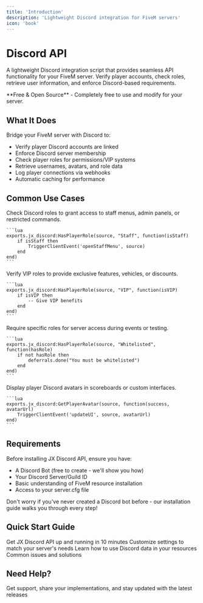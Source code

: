 ```yaml
---
title: 'Introduction'
description: 'Lightweight Discord integration for FiveM servers'
icon: 'book'
---
```


# Discord API

A lightweight Discord integration script that provides seamless API functionality for your FiveM server. Verify player accounts, check roles, retrieve user information, and enforce Discord-based requirements.

<Note>
  **Free & Open Source** - Completely free to use and modify for your server.
</Note>

## What It Does

Bridge your FiveM server with Discord to:

- Verify player Discord accounts are linked
- Enforce Discord server membership
- Check player roles for permissions/VIP systems
- Retrieve usernames, avatars, and role data
- Log player connections via webhooks
- Automatic caching for performance

## Common Use Cases

<Tabs>
  <Tab title="Permission Systems" icon="shield-check">
    Check Discord roles to grant access to staff menus, admin panels, or restricted commands.
    
    ```lua
    exports.jx_discord:HasPlayerRole(source, "Staff", function(isStaff)
        if isStaff then
            TriggerClientEvent('openStaffMenu', source)
        end
    end)
    ```
  </Tab>

  <Tab title="VIP Features" icon="star">
    Verify VIP roles to provide exclusive features, vehicles, or discounts.
    
    ```lua
    exports.jx_discord:HasPlayerRole(source, "VIP", function(isVIP)
        if isVIP then
            -- Give VIP benefits
        end
    end)
    ```
  </Tab>

  <Tab title="Whitelist Systems" icon="list-check">
    Require specific roles for server access during events or testing.
    
    ```lua
    exports.jx_discord:HasPlayerRole(source, "Whitelisted", function(hasRole)
        if not hasRole then
            deferrals.done("You must be whitelisted")
        end
    end)
    ```
  </Tab>

  <Tab title="Custom UI" icon="paintbrush">
    Display player Discord avatars in scoreboards or custom interfaces.
    
    ```lua
    exports.jx_discord:GetPlayerAvatar(source, function(success, avatarUrl)
        TriggerClientEvent('updateUI', source, avatarUrl)
    end)
    ```
  </Tab>
</Tabs>



## Requirements

Before installing JX Discord API, ensure you have:

- A Discord Bot (free to create - we'll show you how)
- Your Discord Server/Guild ID
- Basic understanding of FiveM resource installation
- Access to your server.cfg file

Don't worry if you've never created a Discord bot before - our installation guide walks you through every step!

## Quick Start Guide

<CardGroup cols={2}>
  <Card title="Installation" icon="download" href="./installation">
    Get JX Discord API up and running in 10 minutes
  </Card>
  <Card title="Configuration" icon="gear" href="./configuration">
    Customize settings to match your server's needs
  </Card>
  <Card title="Exports Reference" icon="code" href="./exports">
    Learn how to use Discord data in your resources
  </Card>
  <Card title="Troubleshooting" icon="wrench" href="./troubleshooting">
    Common issues and solutions
  </Card>
</CardGroup>

## Need Help?

<Card title="Join Our Discord" icon="discord" href="https://discord.gg/VuMcnbmEby" horizontal>
  Get support, share your implementations, and stay updated with the latest releases
</Card>
